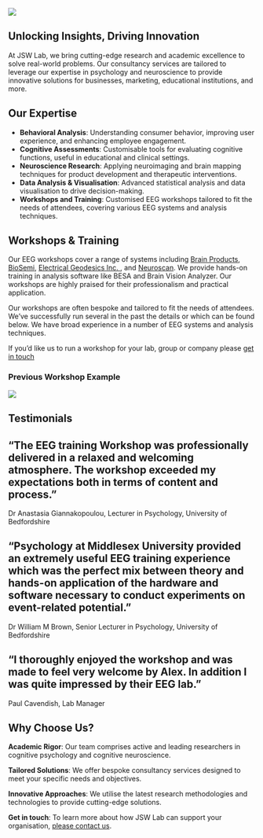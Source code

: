 ![](images/workshop.png)

## Unlocking Insights, Driving Innovation

At JSW Lab, we bring cutting-edge research and academic excellence to solve real-world problems. Our consultancy services are tailored to leverage our expertise in psychology and neuroscience to provide innovative solutions for businesses, marketing, educational institutions, and more.

## Our Expertise

-   **Behavioral Analysis**: Understanding consumer behavior, improving user experience, and enhancing employee engagement.
-   **Cognitive Assessments**: Customisable tools for evaluating cognitive functions, useful in educational and clinical settings.
-   **Neuroscience Research**: Applying neuroimaging and brain mapping techniques for product development and therapeutic interventions.
-   **Data Analysis & Visualisation**: Advanced statistical analysis and data visualisation to drive decision-making.
-   **Workshops and Training**: Customised EEG workshops tailored to fit the needs of attendees, covering various EEG systems and analysis techniques.

## Workshops & Training 

Our EEG workshops cover a range of systems including [Brain Products](https://www.brainproducts.com/index.php), [BioSemi](https://www.biosemi.com/), [Electrical Geodesics Inc. ](https://www.egi.com/), and [Neuroscan](http://compumedicsneuroscan.com/). We provide hands-on training in analysis software like BESA and Brain Vision Analyzer. Our workshops are highly praised for their professionalism and practical application.

Our workshops are often bespoke and tailored to fit the needs of attendees. We've successfully run several in the past the details or which can be found below. We have broad experience in a number of EEG systems and analysis techniques.

If you'd like us to run a workshop for your lab, group or company please [get in touch](ContactUs.qmd)

### Previous Workshop Example

![](images/workshop2019.png)

## Testimonials

::: {.callout-caution icon="false"}
# "The EEG training Workshop was professionally delivered in a relaxed and welcoming atmosphere. The workshop exceeded my expectations both in terms of content and process."

Dr Anastasia Giannakopoulou, Lecturer in Psychology, University of Bedfordshire
:::

::: {.callout-tip icon="false"}
# "Psychology at Middlesex University provided an extremely useful EEG training experience which was the perfect mix between theory and hands-on application of the hardware and software necessary to conduct experiments on event-related potential."

Dr William M Brown, Senior Lecturer in Psychology, University of Bedfordshire
:::

::: {.callout-important icon="false"}
# "I thoroughly enjoyed the workshop and was made to feel very welcome by Alex. In addition I was quite impressed by their EEG lab."

Paul Cavendish, Lab Manager
:::
## Why Choose Us?

**Academic Rigor**: Our team comprises active and leading researchers in cognitive psychology and cognitive neuroscience.

**Tailored Solutions**: We offer bespoke consultancy services designed to meet your specific needs and objectives.

**Innovative Approaches**: We utilise the latest research methodologies and technologies to provide cutting-edge solutions.

**Get in touch**: To learn more about how JSW Lab can support your organisation, [please contact us](ContactUs.qmd).